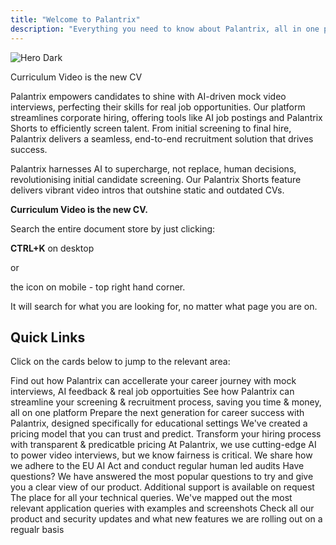```yaml
---
title: "Welcome to Palantrix"
description: "Everything you need to know about Palantrix, all in one place."
---
```


<img
  className="hidden dark:block"
  src="/images/hero-dark.png"
  alt="Hero Dark"
/>

<Card title="Palantrix AI Platform" icon="sparkles" href="https://www.palantrix.com" img="/images/a030abf0-dc0b-4cc4-b54b-9143ebdee86d.jpg">
  Curriculum Video is the new CV
</Card>

Palantrix empowers candidates to shine with AI-driven mock video interviews, perfecting their skills for real job opportunities. Our platform streamlines corporate hiring, offering tools like AI job postings and Palantrix Shorts to efficiently screen talent. From initial screening to final hire, Palantrix delivers a seamless, end-to-end recruitment solution that drives success.

Palantrix harnesses AI to supercharge, not replace, human decisions, revolutionising initial candidate screening. Our Palantrix Shorts feature delivers vibrant video intros that outshine static and outdated CVs.

**Curriculum Video is the new CV.**

<Check>
  Search the entire document store by just clicking:

  **CTRL+K** on desktop

  or

  the <Icon icon="magnifying-glass" /> icon on mobile - top right hand corner.

  It will search for what you are looking for, no matter what page you are on.
</Check>

## Quick Links

Click on the cards below to jump to the relevant area:

<CardGroup cols={2}>
  <Card title="Candidates" icon="people" href="/candidates">
    Find out how Palantrix can accellerate your career journey with mock interviews, AI feedback  & real job opportuities
  </Card>
  <Card title="Companies" icon="handshake" href="/companies">
    See how Palantrix can streamline your screening & recruitment process, saving you time & money, all on one platform
  </Card>
</CardGroup>

<CardGroup cols={2}>
  <Card title="Educators" icon="graduation-cap" href="/educators">
    Prepare the next generation for career success with Palantrix, designed specifically for educational settings
  </Card>
  <Card title="Plans" icon="rocket-launch" href="/plans">
    We've created a pricing model that you can trust and predict. Transform your hiring process with transparent & predicatble pricing
  </Card>
</CardGroup>

<CardGroup cols={2}>
  <Card title="Complaince" icon="file-doc" href="/compliance">
    At Palantrix, we use cutting-edge AI to power video interviews, but we know fairness is critical. We share how we adhere to the EU AI Act and conduct regular human led audits
  </Card>
  <Card title="FAQ's" icon="messages-question" href="/faq">
    Have questions? We have answered the most popular questions to try and give you a clear view of our product. Additional support is available on request
  </Card>
  <Card title="Technical Queries" icon="screwdriver-wrench">
    The place for all your technical queries. We've mapped out the most relevant application queries with examples and screenshots
  </Card>
  <Card title="Changelog" icon="link">
    Check all our product and security updates and what new features we are rolling out on a regualr basis
  </Card>
</CardGroup>